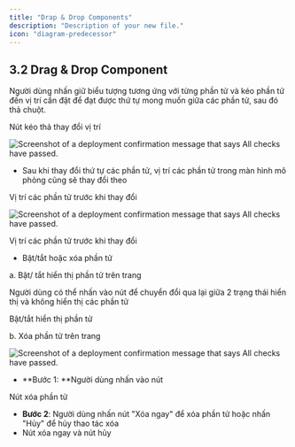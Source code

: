 ```yaml
---
title: "Drap & Drop Components"
description: "Description of your new file."
icon: "diagram-predecessor"
---
```


## **3.2 Drag & Drop Component**

Người dùng nhấn giữ biểu tượng tương ứng với từng phần tử và kéo phần tử đến vị trí cần đặt để đạt được thứ tự mong muốn giữa các phần tử, sau đó thả chuột.

Nút kéo thả thay đổi vị trí

<Frame>
  <img
    src="https://aimini-upload.sgp1.digitaloceanspaces.com/image115_2cd69e118f.png"
    alt="Screenshot of a deployment confirmation message that says All checks have passed."
    style={{ borderRadius:"0.5rem" }}
    title=""
  />
</Frame>

- Sau khi thay đổi thứ tự các phần tử, vị trí các phần tử trong màn hình mô phỏng cũng sẽ thay đổi theo

Vị trí các phần tử trước khi thay đổi

<Frame>
  <img
    src="https://aimini-upload.sgp1.digitaloceanspaces.com/image32_cd5593e5f2.png"
    alt="Screenshot of a deployment confirmation message that says All checks have passed."
    style={{ borderRadius:"0.5rem" }}
    title=""
  />
</Frame>

Vị trí các phần tử trước khi thay đổi

- Bật/tắt hoặc xóa phần tử

a. Bật/ tắt hiển thị phần tử trên trang

Người dùng có thể nhấn vào nút để chuyển đổi qua lại giữa 2 trạng thái hiển thị và không hiển thị các phần tử

Bật/tắt hiển thị phần tử

b. Xóa phần tử trên trang
<Frame>
  <img
    src="https://aimini-upload.sgp1.digitaloceanspaces.com/image115_2cd69e118f.png"
    alt="Screenshot of a deployment confirmation message that says All checks have passed."
    style={{ borderRadius:"0.5rem" }}
    title=""
  />
</Frame>

- \*\*Bước 1: \*\*Người dùng nhấn vào nút

Nút xóa phần tử

- **Bước 2**: Người dùng nhấn nút "Xóa ngay" để xóa phần tử hoặc nhấn "Hủy" để hủy thao tác xóa
- Nút xóa ngay và nút hủy